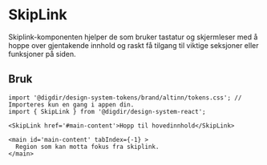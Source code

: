 
<Meta of={SkipLinkStories} />

# SkipLink

Skiplink-komponenten hjelper de som bruker tastatur og skjermleser med å hoppe over gjentakende innhold og raskt få tilgang til viktige seksjoner eller funksjoner på siden.

<Primary />
<Controls />

## Bruk

```tsx
import '@digdir/design-system-tokens/brand/altinn/tokens.css'; // Importeres kun en gang i appen din.
import { SkipLink } from '@digdir/design-system-react';

<SkipLink href='#main-content'>Hopp til hovedinnhold</SkipLink>

<main id='main-content' tabIndex={-1} >
  Region som kan motta fokus fra skiplink.
</main>
```
